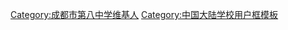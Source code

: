 {{Userbox
  |id=成都八中
  |id-c=#FFFFFF
  |info=这个用户是'''[[成都市第八中学]]'''的学生、校友或教职人员。
  |info-c=#F8F8EC
  |info-s=10
  |border-c=#DAD89B
}}
<includeonly>[[Category:成都市第八中学维基人|{{PAGENAME}}]]</includeonly>
<noinclude>[[Category:成都市第八中学维基人]][[Category:维基百科相关用户框|{{PAGENAME}}]][[Category:中国大陆学校用户框模板]]</noinclude>
